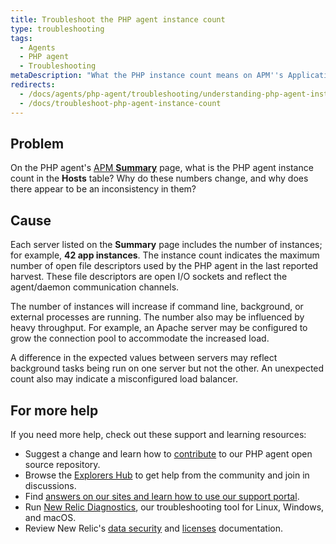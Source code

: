 ```yaml
---
title: Troubleshoot the PHP agent instance count
type: troubleshooting
tags:
  - Agents
  - PHP agent
  - Troubleshooting
metaDescription: "What the PHP instance count means on APM''s Applications Summary page, and why it may seem different than expected."
redirects:
  - /docs/agents/php-agent/troubleshooting/understanding-php-agent-instance-count
  - /docs/troubleshoot-php-agent-instance-count
---
```


## Problem

On the PHP agent's [APM **Summary**](/docs/apm/applications-menu/monitoring/apm-overview-dashboard) page, what is the PHP agent instance count in the **Hosts** table? Why do these numbers change, and why does there appear to be an inconsistency in them?

## Cause

Each server listed on the **Summary** page includes the number of instances; for example, **42 app instances**. The instance count indicates the maximum number of open file descriptors used by the PHP agent in the last reported harvest. These file descriptors are open I/O sockets and reflect the agent/daemon communication channels.

The number of instances will increase if command line, background, or external processes are running. The number also may be influenced by heavy throughput. For example, an Apache server may be configured to grow the connection pool to accommodate the increased load.

A difference in the expected values between servers may reflect background tasks being run on one server but not the other. An unexpected count also may indicate a misconfigured load balancer.

## For more help

If you need more help, check out these support and learning resources:

* Suggest a change and learn how to [contribute](https://github.com/newrelic/newrelic-php-agent/issues) to our PHP agent open source repository.
* Browse the [Explorers Hub](https://discuss.newrelic.com/) to get help from the community and join in discussions.
* Find [answers on our sites and learn how to use our support portal](https://docs.newrelic.com/docs/using-new-relic/welcome-new-relic/get-started/find-help-use-support-portal/).
* Run [New Relic Diagnostics](https://docs.newrelic.com/docs/using-new-relic/cross-product-functions/troubleshooting/new-relic-diagnostics/), our troubleshooting tool for Linux, Windows, and macOS.
* Review New Relic's [data security](https://docs.newrelic.com/docs/security/) and [licenses](https://docs.newrelic.com/docs/licenses/) documentation.